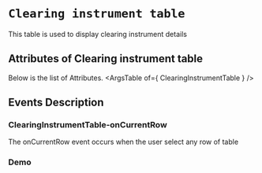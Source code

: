 <!-- Custom-MDX-Documentation.mdx -->

# `Clearing instrument table`

 
This table is used to display clearing instrument details


## Attributes of Clearing instrument table
Below is the list of Attributes.
<ArgsTable of={ ClearingInstrumentTable } /> 

## Events Description

### ClearingInstrumentTable-onCurrentRow

The onCurrentRow event occurs when the user select any row of table

### Demo

<Canvas>
<Story id="clearinginstrumenttable--primary" />
</Canvas>

 
